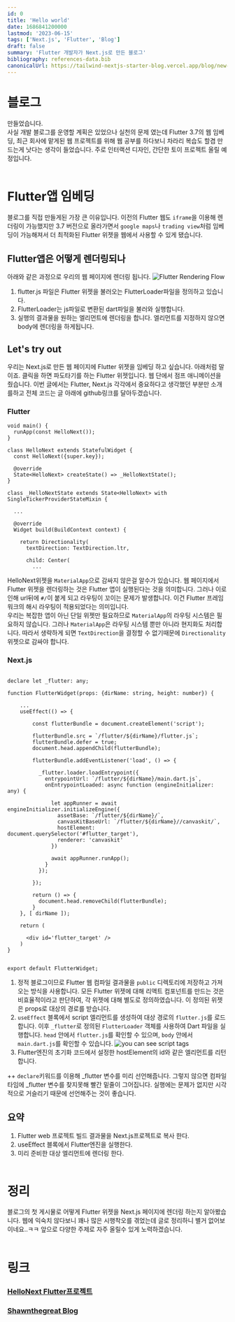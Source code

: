 ```yaml
---
id: 0
title: 'Hello world'
date: 1686841200000
lastmod: '2023-06-15'
tags: ['Next.js', 'Flutter', 'Blog']
draft: false
summary: 'Flutter 개발자가 Next.js로 만든 블로그'
bibliography: references-data.bib
canonicalUrl: https://tailwind-nextjs-starter-blog.vercel.app/blog/new-features-in-v1/
---
```




# 블로그
만들었습니다.<br/>
사실 개발 블로그를 운영할 계획은 있었으나 실천의 문제 였는데 Flutter 3.7의 웹 임베딩, 최근 회사에 맡게된 웹 프로젝트를 위해 웹 공부를 하다보니 차라리 복습도 할겸 만드는게 낫다는 생각이 들었습니다.
주로 인터랙션 디자인, 간단한 토이 프로젝트 올릴 예정입니다.
<br/><br/>
# Flutter앱 임베딩
블로그를 직접 만들게된 가장 큰 이유입니다. 이전의 Flutter 웹도 `iframe`을 이용해 렌더링이 가능했지만 3.7 버전으로 올라가면서 `google maps`나 `trading view`처럼 임베딩이 가능해져서
더 최적화된 Flutter 위젯을 웹에서 사용할 수 있게 됐습니다.<br/>

## Flutter앱은 어떻게 렌더링되나
아래와 같은 과정으로 우리의 웹 페이지에 렌더링 됩니다.
![Flutter Rendering Flow](/images/0/flow.png)
1. flutter.js 파일은 Flutter 위젯을 불러오는 FlutterLoader파일을 정의하고 있습니다.
2. FlutterLoader는 js파일로 변환된 dart파일을 불러와 실행합니다.
3. 실행의 결과물을 원하는 엘리먼트에 렌더링을 합니다. 엘리먼트를 지정하지 않으면 body에 렌더링을 하게됩니다.

## Let's try out
우리는 Next.js로 만든 웹 페이지에 Flutter 위젯을 임베딩 하고 싶습니다. 아래처럼 말이죠.
<FlutterWidget dirName='HelloNext' height={120}/>
클릭을 하면 파도타기를 하는 Flutter 위젯입니다. 웹 단에서 점프 애니메이션을 줬습니다. 이번 글에서는 Flutter, Next.js 각각에서 중요하다고 생각했던 부분만 소개를하고
전체 코드는 글 아래에 github링크를 달아두겠습니다.

### Flutter
```
void main() {
  runApp(const HelloNext());
}

class HelloNext extends StatefulWidget {
  const HelloNext({super.key});

  @override
  State<HelloNext> createState() => _HelloNextState();
}

class _HelloNextState extends State<HelloNext> with SingleTickerProviderStateMixin {

  ...

  @override
  Widget build(BuildContext context) {

    return Directionality(
      textDirection: TextDirection.ltr,

      child: Center(
        ...
```
HelloNext위젯을 `MaterialApp`으로 감싸지 않은걸 알수가 있습니다.
웹 페이지에서 Flutter 위젯을 렌더링하는 것은 Flutter 앱이 실행된다는 것을 의미합니다. 그러나 이로인해 url뒤에 `#/`이 붙게 되고 라우팅이 꼬이는 문제가 발생합니다. 이건 Flutter 프레임워크의 해시 라우팅이 적용되었다는 의미입니다.<br/>
우리는 복잡한 앱이 아닌 단일 위젯만 필요하므로 `MaterialApp`의 라우팅 시스템은 필요하지 않습니다. 그러나 `MaterialApp`은 라우팅 시스템 뿐만 아니라 현지화도 처리합니다. 따라서 생략하게 되면 `TextDirection`을 결정할 수 없기때문에 `Directionality`위젯으로 감싸야 합니다.

### Next.js


```

declare let _flutter: any;

function FlutterWidget(props: {dirName: string, height: number}) {

    ...
    useEffect(() => {
    
        const flutterBundle = document.createElement('script');

        flutterBundle.src = `/flutter/${dirName}/flutter.js`;
        flutterBundle.defer = true;
        document.head.appendChild(flutterBundle);
        
        flutterBundle.addEventListener('load', () => {
  
          _flutter.loader.loadEntrypoint({
            entrypointUrl: `/flutter/${dirName}/main.dart.js`,
            onEntrypointLoaded: async function (engineInitializer: any) {

              let appRunner = await engineInitializer.initializeEngine({
                assetBase: `/flutter/${dirName}/`,
                canvasKitBaseUrl: `/flutter/${dirName}//canvaskit/`,
                hostElement: document.querySelector('#flutter_target'),
                renderer: 'canvaskit'
              })
              
              await appRunner.runApp();
            }
          });
  
        });
  
        return () => {
          document.head.removeChild(flutterBundle);
        }
    }, [ dirName ]);

    return (

      <div id='flutter_target' />
    )
}


export default FlutterWidget;
```

1. 정적 블로그이므로 Flutter 웹 컴파일 결과물을 `public` 디렉토리에 저장하고 가져오는 방식을 사용합니다. 모든 Flutter 위젯에 대해 리액트 컴포넌트를 만드는 것은 비효율적이라고 판단하여, 각 위젯에 대해 별도로 정의하였습니다. 이 정의된 위젯은 props로 대상의 경로를 받습니다.
2. `useEffect` 블록에서 script 엘리먼트를 생성하여 대상 경로의 `flutter.js`를 로드합니다. 이후 `_flutter`로 정의된 `FlutterLoader` 객체를 사용하여 Dart 파일을 실행합니다. `head` 안에서 `flutter.js`를 확인할 수 있으며, `body` 안에서 `main.dart.js`를 확인할 수 있습니다.
![you can see script tags](/images/0/html.png)
3. Flutter엔진의 초기화 코드에서 설정한 hostElement의 id와 같은 엘리먼트를 리턴합니다.

++ `declare`키워드를 이용해 _flutter 변수를 미리 선언해줍니다. 그렇지 않으면 컴파일 타임에 _flutter 변수를 찾지못해 빨간 밑줄이 그어집니다. 실행에는 문제가 없지만 시각적으로 거슬리기 때문에 선언해주는 것이 좋습니다.

## 요약
1. Flutter web 프로젝트 빌드 결과물을 Next.js프로젝트로 복사 한다.
2. useEffect 블록에서 Flutter엔진을 실행한다.
3. 미리 준비한 대상 엘리먼트에 렌더링 한다.
<br/><br/>

# 정리
블로그의 첫 게시물로 어떻게 Flutter 위젯을 Next.js 페이지에 렌더링 하는지 알아봤습니다. 웹에 익숙치 않다보니 꽤나 많은 시행착오를 겪었는데 글로 정리하니 별거 없어보이네요..ㅋㅋ
앞으로 다양한 주제로 자주 올릴수 있게 노력하겠습니다.
<br/><br/>

# 링크
### [HelloNext Flutter프로젝트](localhost:3000)
### [Shawnthegreat Blog](localhost:3000)